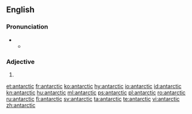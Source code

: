 {{also|Antarctic}}
==English==

===Pronunciation===
* {{a|RP}}
** {{IPA|/ænˈtɑːktɪk/}}

===Adjective===
{{en-adj}}

# {{alternative spelling of|Antarctic}}

[[et:antarctic]]
[[fr:antarctic]]
[[ko:antarctic]]
[[hy:antarctic]]
[[io:antarctic]]
[[id:antarctic]]
[[kn:antarctic]]
[[hu:antarctic]]
[[ml:antarctic]]
[[ps:antarctic]]
[[pl:antarctic]]
[[ro:antarctic]]
[[ru:antarctic]]
[[fi:antarctic]]
[[sv:antarctic]]
[[ta:antarctic]]
[[te:antarctic]]
[[vi:antarctic]]
[[zh:antarctic]]